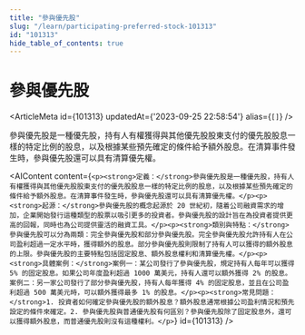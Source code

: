 ```yaml
---
title: "參與優先股"
slug: "/learn/participating-preferred-stock-101313"
id: "101313"
hide_table_of_contents: true
---
```



# 參與優先股

<ArticleMeta id={101313} updatedAt={'2023-09-25 22:58:54'} alias={`[]`} />
<div className='border-solid border-b border-t-0 my-4 border-[var(--ifm-color-gray-300)]' />

參與優先股是一種優先股，持有人有權獲得與其他優先股股東支付的優先股股息一樣的特定比例的股息，以及根據某些預先確定的條件給予額外股息。在清算事件發生時，參與優先股還可以具有清算優先權。

<AIContent content={`<p><strong>定義：</strong>參與優先股是一種優先股，持有人有權獲得與其他優先股股東支付的優先股股息一樣的特定比例的股息，以及根據某些預先確定的條件給予額外股息。在清算事件發生時，參與優先股還可以具有清算優先權。</p><p><strong>起源：</strong>參與優先股的概念起源於 20 世紀初，隨着公司融資需求的增加，企業開始發行這種類型的股票以吸引更多的投資者。參與優先股的設計旨在為投資者提供更高的回報，同時也為公司提供靈活的融資工具。</p><p><strong>類別與特點：</strong>參與優先股可以分為兩類：完全參與優先股和部分參與優先股。完全參與優先股允許持有人在公司盈利超過一定水平時，獲得額外的股息。部分參與優先股則限制了持有人可以獲得的額外股息的上限。參與優先股的主要特點包括固定股息、額外股息權利和清算優先權。</p><p><strong>具體案例：</strong>案例一：某公司發行了參與優先股，規定持有人每年可以獲得 5% 的固定股息。如果公司年度盈利超過 1000 萬美元，持有人還可以額外獲得 2% 的股息。案例二：另一家公司發行了部分參與優先股，持有人每年獲得 4% 的固定股息，並且在公司盈利超過 500 萬美元時，可以額外獲得最多 1% 的股息。</p><p><strong>常見問題：</strong>1. 投資者如何確定參與優先股的額外股息？額外股息通常根據公司盈利情況和預先設定的條件來確定。2. 參與優先股與普通優先股有何區別？參與優先股除了固定股息外，還可以獲得額外股息，而普通優先股則沒有這種權利。</p>`} id={101313} />
